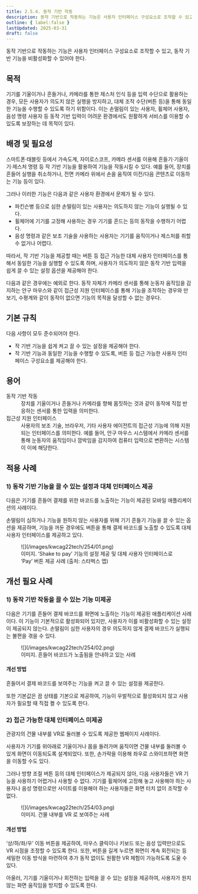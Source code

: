```yaml
---
title: 2.5.4. 동작 기반 작동
description: 동작 기반으로 작동하는 기능은 사용자 인터페이스 구성요소로 조작할 수 있고, 동작 기반 기능을 비활성화할 수 있어야 한다.
outline: { label:false }
lastUpdated: 2025-03-31
draft: false
---
```


<Aside title="검사 항목">
동작 기반으로 작동하는 기능은 사용자 인터페이스 구성요소로 조작할 수 있고, 동작 기반 기능을 비활성화할 수 있어야 한다.
</Aside>

## 목적
기기를 기울이거나 흔들거나, 카메라를 통한 제스처 인식 등을 입력 수단으로 활용하는 경우, 모든 사용자가 의도치 않은 실행을 방지하고, 대체 조작 수단(버튼 등)을 통해 동일한 기능을 수행할 수 있도록 하기 위함이다. 이는 손떨림이 있는 사용자, 휠체어 사용자, 음성 명령 사용자 등 동작 기반 입력이 어려운 환경에서도 원활하게 서비스를 이용할 수 있도록 보장하는 데 목적이 있다.

##	배경 및 필요성
스마트폰·태블릿 등에서 가속도계, 자이로스코프, 카메라 센서를 이용해 흔들기·기울이기·제스처 명령 등 작 기반 기능을 활용하여 기능을 작동시킬 수 있다. 예를 들어, 장치를 흔들어 실행을 취소하거나, 전면 카메라 위에서 손을 움직여 이전/다음 콘텐츠로 이동하는 기능 등이 있다.

그러나 이러한 기능은 다음과 같은 사용자 환경에서 문제가 될 수 있다.
- 파킨슨병 등으로 심한 손떨림이 있는 사용자는 의도하지 않는 기능이 실행될 수 있다.
- 휠체어에 기기를 고정해 사용하는 경우 기기를 흔드는 등의 동작을 수행하기 어렵다.
- 음성 명령과 같은 보조 기술을 사용하는 사용자는 기기를 움직이거나 제스처를 취할 수 없거나 어렵다.

따라서, 작 기반 기능을 제공할 때는 버튼 등 접근 가능한 대체 사용자 인터페이스를 통해서 동일한 기능을 실행할 수 있도록 하며, 사용자가 의도하지 않은 동작 기반 입력을 쉽게 끌 수 있는 설정 옵션을 제공해야 한다.

다음과 같은 경우에는 예외로 한다. 동작 자체가 카메라 센서를 통해 눈동자 움직임을 감지하는 안구 마우스와 같이 접근성 지원 인터페이스를 통해 기능을 조작하는 경우와 만보기, 수평계와 같이 동작이 없으면 기능의 목적을 달성할 수 없는 경우다.

##	기본 규칙
다음 사항이 모두 준수되어야 한다.
- 작 기반 기능을 쉽게 켜고 끌 수 있는 설정을 제공해야 한다.
- 작 기반 기능과 동일한 기능을 수행할 수 있도록, 버튼 등 접근 가능한 사용자 인터페이스 구성요소를 제공해야 한다.

## 용어
<dl>
	<dt>동작 기반 작동</dt>
	<dd>장치를 기울이거나 흔들거나 카메라를 향해 몸짓하는 것과 같이 동작에 직접 반응하는 센서를 통한 입력을 의미한다.</dd>
	<dt>접근성 지원 인터페이스</dt>
	<dd>사용자의 보조 기술, 브라우저, 기타 사용자 에이전트의 접근성 기능에 의해 지원되는 인터페이스를 의미한다. 예를 들어, 안구 마우스 시스템에서 카메라 센서를 통해 눈동자의 움직임이나 깜박임을 감지하여 컴퓨터 입력으로 변환하는 시스템이 이에 해당한다.</dd>
</dl>

## 적용 사례

### 1)	동작 기반 기능을 끌 수 있는 설정과 대체 인터페이스 제공
다음은 기기를 흔들어 결제를 위한 바코드를 노출하는 기능이 제공된 모바일 애플리케이션의 사례이다.

손떨림이 심하거나 기능을 원하지 않는 사용자를 위해 기기 흔들기 기능을 끌 수 있는 옵션을 제공하며, 기능을 꺼둔 경우에도 버튼을 통해 결제 바코드를 노출할 수 있도록 대체 사용자 인터페이스를 제공하고 있다.

<figure>
	![](/images/kwcag22tech/254/01.png)
	<figcaption>이미지. ‘Shake to pay’ 기능의 설정 제공 및 대체 사용자 인터페이스로 ‘Pay’ 버튼 제공 사례 (출처: 스타벅스 앱)</figcaption>
</figure>

## 개선 필요 사례
### 1)	동작 기반 작동을 끌 수 있는 기능 미제공
다음은 기기를 흔들어 결제 바코드를 화면에 노출하는 기능이 제공된 애플리케이션 사례이다. 이 기능이 기본적으로 활성화되어 있지만, 사용자가 이를 비활성화할 수 있는 설정이 제공되지 않는다. 손떨림이 심한 사용자의 경우 의도하지 않게 결제 바코드가 실행되는 불편을 겪을 수 있다.

<figure>
	![](/images/kwcag22tech/254/02.png)
	<figcaption>이미지. 흔들어 바코드가 노출됨을 안내하고 있는 사례</figcaption>
</figure>

#### 개선 방법
흔들어서 결제 바코드를 보여주는 기능을 켜고 끌 수 있는 설정을 제공한다.

또한 기본값은 끔 상태를 기본으로 제공하여, 기능이 우발적으로 활성화되지 않고 사용자가 필요할 때 직접 켤 수 있도록 한다.

### 2)	접근 가능한 대체 인터페이스 미제공
관광지의 건물 내부를 VR로 둘러볼 수 있도록 제공한 웹페이지 사례이다.

사용자가 기기를 위아래로 기울이거나 몸을 돌려가며 움직이면 건물 내부를 둘러볼 수 있게 화면이 이동되도록 설계되었다. 또한, 손가락을 이용해 좌우로 스와이프하면 화면을 이동할 수도 있다. 

그러나 방향 조절 버튼 등의 대체 인터페이스가 제공되지 않아, 다음 사용자들은 VR 기능을 사용하기 어렵거나 사용할 수 없다. 기기를 휠체어에 고정해 놓고 사용해야 하는 사용자나 음성 명령으로만 사이트를 이용해야 하는 사용자들은 화면 터치 없이 조작할 수 없다. 

<figure>
	![](/images/kwcag22tech/254/03.png)
	<figcaption>이미지. 건물 내부를 VR 로 보여주는 사례</figcaption>
</figure>

#### 개선 방법
‘상/하/좌/우’ 이동 버튼을 제공하여, 마우스 클릭이나 키보드 또는 음성 입력만으로도 VR 시점을 조정할 수 있도록 한다. 또한, 버튼을 길게 누르면 화면이 계속 회전되는 등 세밀한 이동 방식을 마련하여 추가 동작 없이도 원활한 VR 체험이 가능하도록 도울 수 있다.

아울러, 기기를 기울이거나 회전하는 입력을 끌 수 있는 설정을 제공하여, 사용자가 원치 않는 화면 움직임을 방지할 수 있도록 한다.
